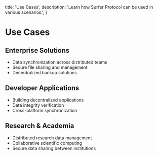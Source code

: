   title: 'Use Cases',
  description:
    'Learn how Surfer Protocol can be used in various scenarios.',
}

# Use Cases

## Enterprise Solutions

- Data synchronization across distributed teams
- Secure file sharing and management
- Decentralized backup solutions

## Developer Applications

- Building decentralized applications
- Data integrity verification
- Cross-platform synchronization

## Research & Academia

- Distributed research data management
- Collaborative scientific computing
- Secure data sharing between institutions